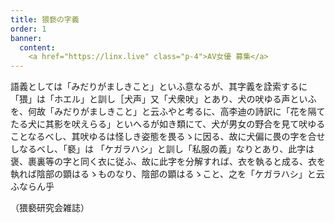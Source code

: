 ```yaml
---
title: 猥褻の字義
order: 1
banner:
  content: 
    <a href="https://linx.live" class="p-4">AV女優 募集</a>
---
```


語義としては「みだりがましきこと」といふ意なるが、其字義を詮索するに「猥」は「ホエル」と訓し［犬声」又「犬衆吠」とあり、犬の吠ゆる声といふを、何故「みだりがましきこと」と云ふやと考るに、高李迪の詩訳に「花を隔てたる犬に其影を吠えらる」といへるが如き類にて、犬が男女の野合を見て吠ゆることなるべし、其吠ゆるは怪しき姿態を畏るゝに因る、故に犬偏に畏の字を合せしなるべし、「褻」は
「ケガラハシ」と訓し「私服の義」なりとあり、此字は褒、裹裏等の字と同く衣に従ふ、故に此字を分解すれば、衣を執ると成る、衣を執れば陰部の顕はるゝものなり、陰部の顕はるゝこと、之を「ケガラハシ」と云ふならん乎

（猥褻研究会雑誌）